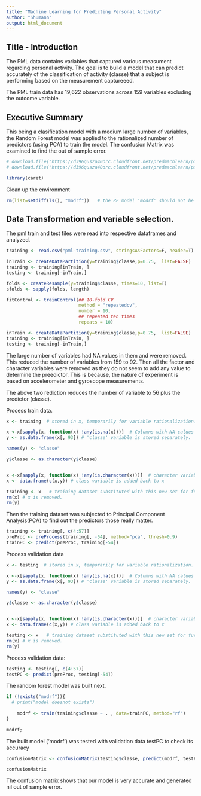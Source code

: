 ```yaml
---
title: "Machine Learning for Predicting Personal Activity"
author: "Shumann"
output: html_document
--- 
```

 
## Title - Introduction
The PML data contains variables that captured various measument regarding personal activity. The goal is to build a model that can predict accurately of the classification of activity (classe) that a subject is performing based on the measurement captureeed. 

The PML train data has 19,622 observations across 159 variables excluding the outcome variable. 

## Executive Summary
This being a clasification model with a medium large number of variables, the Random Forest model was applied to the rationalized number of predictors (using PCA) to train the model. The confusion Matrix was examined to find the out of sample error.


```r
# download.file("https://d396qusza40orc.cloudfront.net/predmachlearn/pml-training.csv", "pml-training.csv")
# download.file("https://d396qusza40orc.cloudfront.net/predmachlearn/pml-testing.csv", "pml-testing.csv")
```

```r

library(caret)

```

Clean up the environment 

```r

rm(list=setdiff(ls(), "modrf"))   # the RF model 'modrf' should not be removed once it is built (costly operation)

```

## Data Transformation and variable selection.
The pml train and test files were read into respective dataframes and analyzed.


```r

training <- read.csv("pml-training.csv", stringsAsFactors=F, header=T)

inTrain <- createDataPartition(y=training$classe,p=0.75,  list=FALSE)
training <- training[inTrain, ]
testing <- training[-inTrain,]

folds <- createResample(y=training$classe, times=10, list=T)
sfolds <- sapply(folds, length)

fitControl <- trainControl(## 10-fold CV
                           method = "repeatedcv",
                           number = 10,
                           ## repeated ten times
                           repeats = 10)

inTrain <- createDataPartition(y=training$classe,p=0.75,  list=FALSE)
training <- training[inTrain, ]
testing <- training[-inTrain,]

```

The large number of variables had NA values in them and were removed. This reduced the number of variables from 159 to 92. Then all the factor and character variables were removed as they do not seem to add any value to determine the preedictor. This is because, the nature of experiment is based on accelerometer and gyroscope measurements. 

The above two rediction reduces the number of variable to 56 plus the predictor (classe). 

Process train data.
```r

x <- training  # stored in x, temporarily for variable rationalization. 

x <-x[sapply(x, function(x) !any(is.na(x)))]  # Columns with NA calues were removed. 
y <- as.data.frame(x[, 93]) # 'classe' variable is stored separately.

names(y) <- "classe"

y$classe <- as.character(y$classe)


x <-x[sapply(x, function(x) !any(is.character(x)))]  # character variables are removed. 
x <- data.frame(c(x,y)) # class variable is added back to x

training <- x   # training dataset substituted with this new set for further processing. 
rm(x) # x is removed. 
rm(y)
```

Then the training dataset was subjected to Principal Component Analysis(PCA) to find out the predictors those really matter.

```r
training <- training[, c(4:57)]
preProc <- preProcess(training[, -54], method="pca", thresh=0.9)
trainPC <- predict(preProc, training[-54]) 

```

Process validation data

```r

x <- testing  # stored in x, temporarily for variable rationalization. 

x <-x[sapply(x, function(x) !any(is.na(x)))]  # Columns with NA calues were removed. 
y <- as.data.frame(x[, 93]) # 'classe' variable is stored separately.

names(y) <- "classe"

y$classe <- as.character(y$classe)


x <-x[sapply(x, function(x) !any(is.character(x)))]  # character variables are removed. 
x <- data.frame(c(x,y)) # class variable is added back to x

testing <- x   # training dataset substituted with this new set for further processing. 
rm(x) # x is removed. 
rm(y)

```

Process validation data:

```r

testing <- testing[, c(4:57)]
testPC <- predict(preProc, testing[-54])

```

The random forest model was built next.

```r


if (!exists("modrf")){
  # print("model doesnot exists")
  
    modrf <- train(training$classe ~ . , data=trainPC, method="rf")
}

modrf;
```

The built model ('modrf') was tested with validation data testPC to check its accuracy

```r

confusionMatrix <- confusionMatrix(testing$classe, predict(modrf, testPC));

confusionMatrix

```

The confusion matrix shows that our model is very accurate and generated nil out of sample error.

